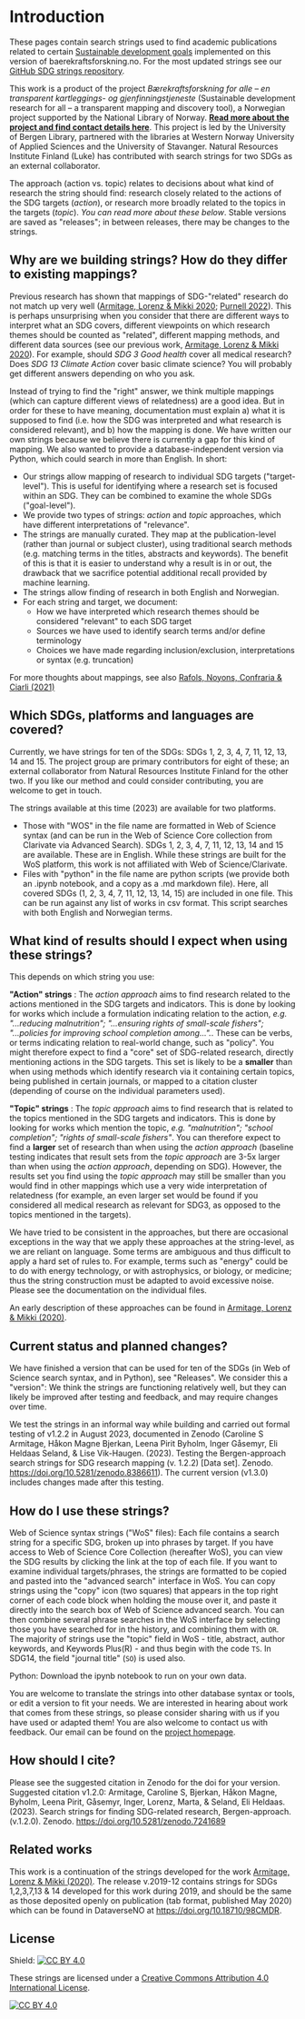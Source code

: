 # Introduction

These pages contain search strings used to find academic publications related to certain [Sustainable development goals](https://sdgs.un.org/goals) implemented on this version of baerekraftsforskning.no. 
For the most updated strings see our [GitHub SDG strings repository](https://github.com/SDGforskning/sdg-strings).

This work is a product of the project *Bærekraftsforskning for alle – en transparent kartleggings- og gjenfinningstjeneste* (Sustainable development research for all – a transparent mapping and discovery tool), a Norwegian project supported by the National Library of Norway. **[Read more about the project and find contact details here](https://www.uib.no/en/ub/148804/sustainable-development-research-all-%E2%80%93-transparent-mapping-and-discovery-tool)**. This project is led by the University of Bergen Library, partnered with the libraries at Western Norway University of Applied Sciences and the University of Stavanger. Natural Resources Institute Finland (Luke) has contributed with search strings for two SDGs as an external collaborator.

The approach (action vs. topic) relates to decisions about what kind of research the string should find: research closely related to the actions of the SDG targets (*action*), or research more broadly related to the topics in the targets (*topic*). *You can read more about these below*. Stable versions are saved as "releases"; in between releases, there may be changes to the strings.

## Why are we building strings? How do they differ to existing mappings?

Previous research has shown that mappings of SDG-"related" research do not match up very well ([Armitage, Lorenz & Mikki 2020](https://doi.org/10.1162/qss_a_00071); [Purnell 2022](https://doi.org/10.1162/qss_a_00215)). This is perhaps unsurprising when you consider that there are different ways to interpret what an SDG covers, different viewpoints on which research themes should be counted as "related", different mapping methods, and different data sources (see our previous work, [Armitage, Lorenz & Mikki 2020](https://doi.org/10.1162/qss_a_00071)). For example, should *SDG 3 Good health* cover all medical research? Does *SDG 13 Climate Action* cover basic climate science? You will probably get different answers depending on who you ask.

Instead of trying to find the "right" answer, we think multiple mappings (which can capture different views of relatedness) are a good idea. But in order for these to have meaning, documentation must explain a) what it is supposed to find (i.e. how the SDG was interpreted and what research is considered relevant), and b) how the mapping is done. We have written our own strings because we believe there is currently a gap for this kind of mapping. We also wanted to provide a database-independent version via Python, which could search in more than English. In short:

- Our strings allow mapping of research to individual SDG targets ("target-level"). This is useful for identifying where a research set is focused within an SDG. They can be combined to examine the whole SDGs ("goal-level").
- We provide two types of strings: *action* and *topic* approaches, which have different interpretations of "relevance".
- The strings are manually curated. They map at the publication-level (rather than journal or subject cluster), using traditional search methods (e.g. matching terms in the titles, abstracts and keywords). The benefit of this is that it is easier to understand why a result is in or out, the drawback that we sacrifice potential additional recall provided by machine learning.
- The strings allow finding of research in both English and Norwegian.
- For each string and target, we document:
  - How we have interpreted which research themes should be considered "relevant" to each SDG target
  - Sources we have used to identify search terms and/or define terminology
  - Choices we have made regarding inclusion/exclusion, interpretations or syntax (e.g. truncation)

For more thoughts about mappings, see also [Rafols, Noyons, Confraria & Ciarli (2021)](https://doi.org/10.31235/osf.io/yfqbd)

## Which SDGs, platforms and languages are covered? 

Currently, we have strings for ten of the SDGs: SDGs 1, 2, 3, 4, 7, 11, 12, 13, 14 and 15. The project group are primary contributors for eight of these; an external collaborator from Natural Resources Institute Finland for the other two. If you like our method and could consider contributing, you are welcome to get in touch.

The strings available at this time (2023) are available for two platforms.
* Those with "WOS" in the file name are formatted in Web of Science syntax (and can be run in the Web of Science Core collection from Clarivate via Advanced Search). SDGs 1, 2, 3, 4, 7, 11, 12, 13, 14 and 15 are available. These are in English. While these strings are built for the WoS platform, this work is not affiliated with Web of Science/Clarivate.
* Files with "python" in the file name are python scripts (we provide both an .ipynb notebook, and a copy as a .md markdown file). Here, all covered SDGs (1, 2, 3, 4, 7, 11, 12, 13, 14, 15) are included in one file. This can be run against any list of works in csv format. This script searches with both English and Norwegian terms. 

## What kind of results should I expect when using these strings?

This depends on which string you use:

**"Action" strings** : The *action approach* aims to find research related to the actions mentioned in the SDG targets and indicators. 
This is done by looking for works which include a formulation indicating relation to the action, *e.g. "...reducing malnutrition"; "...ensuring rights of small-scale fishers"; "...policies for improving school completion among...".*. These can be verbs, or terms indicating relation to real-world change, such as "policy". 
You might therefore expect to find a "core" set of SDG-related research, directly mentioning actions in the SDG targets. This set is likely to be a **smaller** than when using methods which identify research via it containing certain topics, being published in certain journals, or mapped to a citation cluster (depending of course on the individual parameters used).  

**"Topic" strings** : The *topic approach* aims to find research that is related to the topics mentioned in the SDG targets and indicators. 
This is done by looking for works which mention the topic, *e.g. "malnutrition"; "school completion"; "rights of small-scale fishers"*.
You can therefore expect to find a **larger** set of research than when using the *action approach* (baseline testing indicates that result sets from the *topic approach* are 3-5x larger than when using the *action approach*, depending on SDG). However, the results set you find using the *topic approach* may still be smaller than you would find in other mappings which use a very wide interpretation of relatedness (for example, an even larger set would be found if you considered all medical research as relevant for SDG3, as opposed to the topics mentioned in the targets). 

We have tried to be consistent in the approaches, but there are occasional exceptions in the way that we apply these approaches at the string-level, as we are reliant on language. Some terms are ambiguous and thus difficult to apply a hard set of rules to. For example, terms such as "energy" could be to do with energy technology, or with astrophysics, or biology, or medicine; thus the string construction must be adapted to avoid excessive noise. Please see the documentation on the individual files. 

An early description of these approaches can be found in [Armitage, Lorenz & Mikki (2020)](https://doi.org/10.1162/qss_a_00071). 

## Current status and planned changes?
We have finished a version that can be used for ten of the SDGs (in Web of Science search syntax, and in Python), see "Releases". We consider this a "version": We think the strings are functioning relatively well, but they can likely be improved after testing and feedback, and may require changes over time.  

We test the strings in an informal way while building and carried out formal testing of v1.2.2 in August 2023, documented in Zenodo (Caroline S Armitage, Håkon Magne Bjerkan, Leena Pirit Byholm, Inger Gåsemyr, Eli Heldaas Seland, & Lise Vik-Haugen. (2023). Testing the Bergen-approach search strings for SDG research mapping (v. 1.2.2) [Data set]. Zenodo. https://doi.org/10.5281/zenodo.8386611). The current version (v1.3.0) includes changes made after this testing. 

## How do I use these strings? 

Web of Science syntax strings ("WoS" files): Each file contains a search string for a specific SDG, broken up into phrases by target. If you have access to Web of Science Core Collection (hereafter WoS), you can view the  SDG results by clicking the link at the top of each file. If you want to examine individual targets/phrases, the strings are formatted to be copied and pasted into the "advanced search" interface in WoS. You can copy strings using the "copy" icon (two squares) that appears in the top right corner of each code block when holding the mouse over it, and paste it directly into the search box of Web of Science advanced search. You can then combine several phrase searches in the WoS interface by selecting those you have searched for in the history, and combining them with `OR`. The majority of strings use the "topic" field in WoS - title, abstract, author keywords, and Keywords Plus(R) - and thus begin with the code `TS`. In SDG14, the field "journal title" (`SO`) is used also. 

Python: Download the ipynb notebook to run on your own data.

You are welcome to translate the strings into other database syntax or tools, or edit a version to fit your needs. We are interested in hearing about work that comes from these strings, so please consider sharing with us if you have used or adapted them! You are also welcome to contact us with feedback. Our email can be found on the [project homepage](https://www.uib.no/en/ub/148804/sustainable-development-research-all-%E2%80%93-transparent-mapping-and-discovery-tool).

## How should I cite?

Please see the suggested citation in Zenodo for the doi for your version. Suggested citation v1.2.0: Armitage, Caroline S, Bjerkan, Håkon Magne, Byholm, Leena Pirit, Gåsemyr, Inger, Lorenz, Marta, & Seland, Eli Heldaas. (2023). Search strings for finding SDG-related research, Bergen-approach. (v.1.2.0). Zenodo. https://doi.org/10.5281/zenodo.7241689

## Related works

This work is a continuation of the strings developed for the work [Armitage, Lorenz & Mikki (2020)](https://doi.org/10.1162/qss_a_00071). The release v.2019-12 contains strings for SDGs 1,2,3,7,13 & 14 developed for this work during 2019, and should be the same as those deposited openly on publication (tab format, published May 2020) which can be found in DataverseNO at https://doi.org/10.18710/98CMDR.

## License

Shield: [![CC BY 4.0][cc-by-shield]][cc-by]

These strings are licensed under a
[Creative Commons Attribution 4.0 International License][cc-by].

[![CC BY 4.0][cc-by-image]][cc-by]

[cc-by]: http://creativecommons.org/licenses/by/4.0/
[cc-by-image]: https://i.creativecommons.org/l/by/4.0/88x31.png
[cc-by-shield]: https://img.shields.io/badge/License-CC%20BY%204.0-lightgrey.svg
